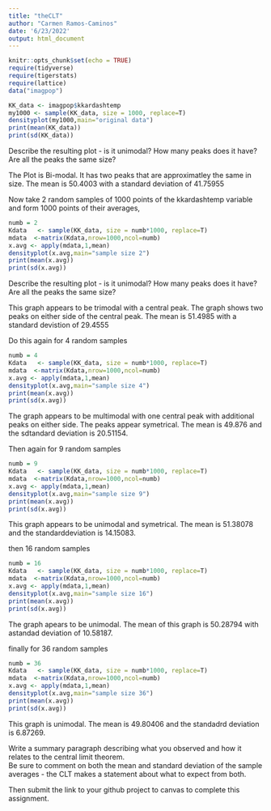 ```yaml
---
title: "theCLT"
author: "Carmen Ramos-Caminos"
date: '6/23/2022'
output: html_document
---
```

```r
knitr::opts_chunk$set(echo = TRUE)
require(tidyverse)
require(tigerstats)
require(lattice)
data("imagpop")
```

```r
KK_data <- imagpop$kkardashtemp
my1000 <- sample(KK_data, size = 1000, replace=T)
densityplot(my1000,main="original data")
print(mean(KK_data))
print(sd(KK_data))
```

Describe the resulting plot -  is it unimodal?  How many peaks does it have?  Are all the peaks the same size?  

The Plot is Bi-modal. It has two peaks that are approximatley the same in size.  The mean is 50.4003 with a standard deviation of 41.75955

Now take 2 random samples of 1000 points of the kkardashtemp variable and form 1000 points of their averages,

```r
numb = 2
Kdata   <- sample(KK_data, size = numb*1000, replace=T)
mdata  <-matrix(Kdata,nrow=1000,ncol=numb)
x.avg <- apply(mdata,1,mean)
densityplot(x.avg,main="sample size 2")
print(mean(x.avg))
print(sd(x.avg))
```

Describe the resulting plot -  is it unimodal?  How many peaks does it have?  Are all the peaks the same size?      

This graph appears to be trimodal with a central peak. The graph shows two peaks on either side of the central peak. The mean is 51.4985 with a standard devistion of 29.4555

Do this again for 4 random samples  
```r
numb = 4
Kdata   <- sample(KK_data, size = numb*1000, replace=T)
mdata  <-matrix(Kdata,nrow=1000,ncol=numb)
x.avg <- apply(mdata,1,mean)
densityplot(x.avg,main="sample size 4")
print(mean(x.avg))
print(sd(x.avg))
```

The graph appears to be multimodal with one central peak with additional peaks on either side. The peaks appear symetrical. The mean is 49.876 and the sdtandard deviation is 20.51154.  

Then again for 9 random samples   

```r
numb = 9
Kdata   <- sample(KK_data, size = numb*1000, replace=T)
mdata  <-matrix(Kdata,nrow=1000,ncol=numb)
x.avg <- apply(mdata,1,mean)
densityplot(x.avg,main="sample size 9")
print(mean(x.avg))
print(sd(x.avg))
```

This graph appears to be unimodal and symetrical. The mean is 51.38078 and the standarddeviation is 14.15083.  

then 16 random samples    

```r
numb = 16
Kdata   <- sample(KK_data, size = numb*1000, replace=T)
mdata  <-matrix(Kdata,nrow=1000,ncol=numb)
x.avg <- apply(mdata,1,mean)
densityplot(x.avg,main="sample size 16")
print(mean(x.avg))
print(sd(x.avg))
```

The graph apears to be unimodal. The mean of this graph is 50.28794 with astandad deviation of 10.58187.

finally for 36 random samples    

```r
numb = 36
Kdata   <- sample(KK_data, size = numb*1000, replace=T)
mdata  <-matrix(Kdata,nrow=1000,ncol=numb)
x.avg <- apply(mdata,1,mean)
densityplot(x.avg,main="sample size 36")
print(mean(x.avg))
print(sd(x.avg))
```

This graph is unimodal. The mean is 49.80406 and the standadrd deviation is 6.87269.

Write a summary paragraph describing what you observed and how it relates to the central limit theorem.  
Be sure to comment on both the mean and standard deviation of the sample averages - the CLT makes a statement about what to expect from both.  


Then submit the link to your github project  to canvas to complete this assignment.
